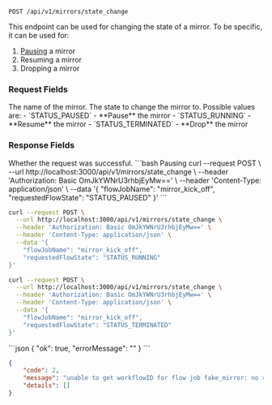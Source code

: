 
```http
POST /api/v1/mirrors/state_change
```

This endpoint can be used for changing the state of a mirror. To be specific, it can be used for:
1. [Pausing](/features/pause-mirror) a mirror
2. Resuming a mirror
3. Dropping a mirror

### Request Fields
<ParamField path="flowJobName" type="string" required>
The name of the mirror.
</ParamField>

<ParamField path="requestedFlowState" type="string" required>
The state to change the mirror to. Possible values are:
- `STATUS_PAUSED` - **Pause** the mirror
- `STATUS_RUNNING` - **Resume** the mirror
- `STATUS_TERMINATED` - **Drop** the mirror
</ParamField>

### Response Fields
<ParamField path="Ok" type="boolean">
Whether the request was successful.
</ParamField>

<RequestExample>
```bash Pausing
curl --request POST \
  --url http://localhost:3000/api/v1/mirrors/state_change \
  --header 'Authorization: Basic OmJkYWNrU3rhbjEyMw==' \
  --header 'Content-Type: application/json' \
  --data '{
	"flowJobName": "mirror_kick_off",
	"requestedFlowState": "STATUS_PAUSED"
}'
```

```bash Resuming
curl --request POST \
  --url http://localhost:3000/api/v1/mirrors/state_change \
  --header 'Authorization: Basic OmJkYWNrU3rhbjEyMw==' \
  --header 'Content-Type: application/json' \
  --data '{
	"flowJobName": "mirror_kick_off",
	"requestedFlowState": "STATUS_RUNNING"
}'
```

```bash Dropping
curl --request POST \
  --url http://localhost:3000/api/v1/mirrors/state_change \
  --header 'Authorization: Basic OmJkYWNrU3rhbjEyMw==' \
  --header 'Content-Type: application/json' \
  --data '{
	"flowJobName": "mirror_kick_off",
	"requestedFlowState": "STATUS_TERMINATED"
}'
```
</RequestExample>

<ResponseExample>
```json
{
	"ok": true,
	"errorMessage": ""
}
```

```json Error
{
	"code": 2,
	"message": "unable to get workflowID for flow job fake_mirror: no rows in result set",
	"details": []
}
```
</ResponseExample>
